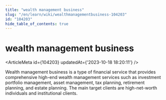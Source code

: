 ```yaml
---
title: "wealth management business"
slug: "/en/learn/wiki/wealthmanagementbusiness-104203"
id: "104203"
hide_table_of_contents: true
---
```



# wealth management business

<ArticleMeta id={104203} updatedAt={'2023-10-18 18:20:11'} />
<div className='border-solid border-b border-t-0 my-4 border-[var(--ifm-color-gray-300)]' />

Wealth management business is a type of financial service that provides comprehensive high-end wealth management services such as investment portfolio management, asset management, tax planning, retirement planning, and estate planning. The main target clients are high-net-worth individuals and institutional clients.
